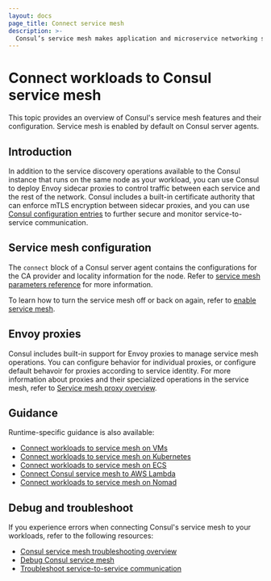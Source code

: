 ```yaml
---
layout: docs
page_title: Connect service mesh
description: >-
  Consul’s service mesh makes application and microservice networking secure and observable with identity-based authentication, mutual TLS (mTLS) encryption, and explicit service-to-service authorization enforced by sidecar proxies. Learn how to enable and configure Consul's service mesh and proxies.
---
```


# Connect workloads to Consul service mesh

This topic provides an overview of Consul's service mesh features and their configuration. Service mesh is enabled by default on Consul server agents.

## Introduction

In addition to the service discovery operations available to the Consul instance that runs on the same node as your workload, you can use Consul to deploy Envoy sidecar proxies to control traffic between each service and the rest of the network. Consul includes a built-in certificate authority that can enforce mTLS encryption between sidecar proxies, and you can use [Consul configuration entries](/consul/docs/fundamentals/config-entry) to further secure and monitor service-to-service communication.

## Service mesh configuration

The `connect` block of a Consul server agent contains the configurations for the CA provider and locality information for the node. Refer to [service mesh parameters reference](/consul/docs/reference/agent/configuration-file#service-mesh-parameters) for more information.

To learn how to turn the service mesh off or back on again, refer to [enable service mesh](/consul/docs/connect/enable).

## Envoy proxies

Consul includes built-in support for Envoy proxies to manage service mesh operations. You can configure behavior for individual proxies, or configure default behavoir for proxies according to service identity. For more information about proxies and their specialized operations in the service mesh, refer to [Service mesh proxy overview](/consul/docs/connect/proxy).

## Guidance

Runtime-specific guidance is also available:

- [Connect workloads to service mesh on VMs](/consul/docs/connect/vm)
- [Connect workloads to service mesh on Kubernetes](/consul/docs/connect/k8s)
- [Connect workloads to service mesh on ECS](/consul/docs/connect/ecs)
- [Connect Consul service mesh to AWS Lambda](/consul/docs/connect/lambda)
- [Connect workloads to service mesh on Nomad](/consul/docs/connect/nomad)

## Debug and troubleshoot

If you experience errors when connecting Consul's service mesh to your workloads, refer to the following resources:

- [Consul service mesh troubleshooting overview](/consul/docs/connect/troubleshoot)
- [Debug Consul service mesh](/consul/docs/connect/troubleshoot/debug)
- [Troubleshoot service-to-service communication](/consul/docs/connect/troubleshoot/service-to-service)